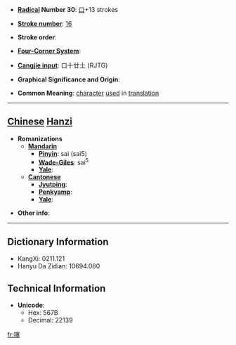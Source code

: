 * '''[[Wiktionary:Chinese radical index| Radical]] Number 30''': [[Wiktionary:Chinese radical index 口|口]]+13 strokes

* '''[[Wiktionary:Chinese total strokes index|Stroke number]]''': [[Wiktionary:Chinese total strokes index 16|16]]

* '''Stroke order''': 

* '''[[Wiktionary:Chinese four corner index|Four-Corner System]]''': 

* '''[[Wiktionary:Chinese Cangjie index|Cangjie input]]''': 口十廿土 (RJTG)

* '''Graphical Significance and Origin''': 

* '''Common Meaning''': [[character]] [[use]]d in [[translation]]

----

== [[Chinese]] [[Hanzi]] ==

* '''Romanizations'''
** '''[[Mandarin]]'''
*** '''[[Pinyin]]''': sai (sai5)
*** '''[[Wade-Giles]]''': sai<sup>5</sup>
*** '''[[Yale]]''': 
** '''[[Cantonese]]'''
*** '''[[Jyutping]]''':
*** '''[[Penkyamp]]''': 
*** '''[[Yale]]''': 

* '''Other info''': 

----

== Dictionary Information ==

* KangXi: 0211.121
* Hanyu Da Zidian: 10694.080

== Technical Information ==

* '''Unicode''':
** Hex: 567B
** Decimal: 22139

[[fr:噻]]